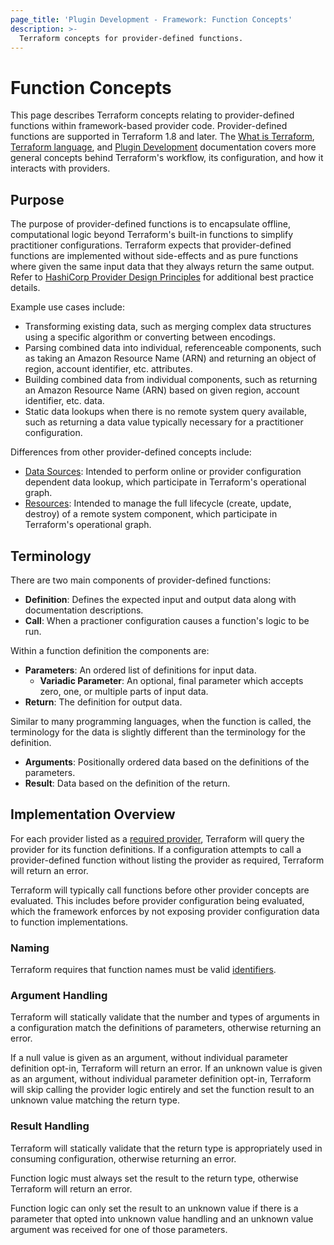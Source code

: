 ```yaml
---
page_title: 'Plugin Development - Framework: Function Concepts'
description: >-
  Terraform concepts for provider-defined functions.
---
```


# Function Concepts

This page describes Terraform concepts relating to provider-defined functions within framework-based provider code. Provider-defined functions are supported in Terraform 1.8 and later. The [What is Terraform](/terraform/intro), [Terraform language](/terraform/language), and [Plugin Development](/terraform/plugin) documentation covers more general concepts behind Terraform's workflow, its configuration, and how it interacts with providers.

## Purpose

The purpose of provider-defined functions is to encapsulate offline, computational logic beyond Terraform's built-in functions to simplify practitioner configurations. Terraform expects that provider-defined functions are implemented without side-effects and as pure functions where given the same input data that they always return the same output. Refer to [HashiCorp Provider Design Principles](/terraform/plugin/best-practices/hashicorp-provider-design-principles) for additional best practice details.

Example use cases include:

* Transforming existing data, such as merging complex data structures using a specific algorithm or converting between encodings.
* Parsing combined data into individual, referenceable components, such as taking an Amazon Resource Name (ARN) and returning an object of region, account identifier, etc. attributes.
* Building combined data from individual components, such as returning an Amazon Resource Name (ARN) based on given region, account identifier, etc. data.
* Static data lookups when there is no remote system query available, such as returning a data value typically necessary for a practitioner configuration.

Differences from other provider-defined concepts include:

* [Data Sources](/terraform/plugin/framework/data-sources): Intended to perform online or provider configuration dependent data lookup, which participate in Terraform's operational graph.
* [Resources](/terraform/plugin/framework/resources): Intended to manage the full lifecycle (create, update, destroy) of a remote system component, which participate in Terraform's operational graph.

## Terminology

There are two main components of provider-defined functions:

* **Definition**: Defines the expected input and output data along with documentation descriptions.
* **Call**: When a practioner configuration causes a function's logic to be run.

Within a function definition the components are:

* **Parameters**: An ordered list of definitions for input data.
  * **Variadic Parameter**: An optional, final parameter which accepts zero, one, or multiple parts of input data.
* **Return**: The definition for output data.

Similar to many programming languages, when the function is called, the terminology for the data is slightly different than the terminology for the definition.

* **Arguments**: Positionally ordered data based on the definitions of the parameters.
* **Result**: Data based on the definition of the return.

## Implementation Overview

For each provider listed as a [required provider](/terraform/language/providers/requirements), Terraform will query the provider for its function definitions. If a configuration attempts to call a provider-defined function without listing the provider as required, Terraform will return an error.

Terraform will typically call functions before other provider concepts are evaluated. This includes before provider configuration being evaluated, which the framework enforces by not exposing provider configuration data to function implementations.

### Naming

Terraform requires that function names must be valid [identifiers](/terraform/language/syntax/configuration#identifiers).

### Argument Handling

Terraform will statically validate that the number and types of arguments in a configuration match the definitions of parameters, otherwise returning an error.

If a null value is given as an argument, without individual parameter definition opt-in, Terraform will return an error. If an unknown value is given as an argument, without individual parameter definition opt-in, Terraform will skip calling the provider logic entirely and set the function result to an unknown value matching the return type.

### Result Handling

Terraform will statically validate that the return type is appropriately used in consuming configuration, otherwise returning an error.

Function logic must always set the result to the return type, otherwise Terraform will return an error.

Function logic can only set the result to an unknown value if there is a parameter that opted into unknown value handling and an unknown value argument was received for one of those parameters.
